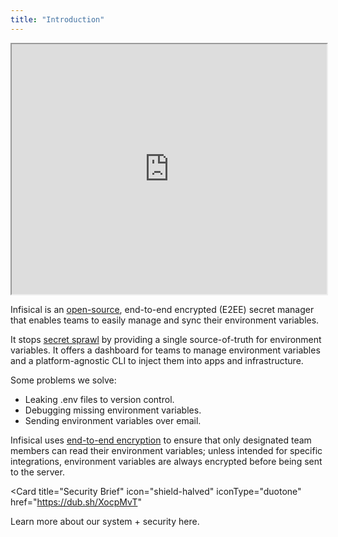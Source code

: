 ```yaml
---
title: "Introduction"
---
```


<iframe
  src="https://www.youtube.com/embed/0q_IroMV1ns"
  width="100%"
  height="400"
></iframe>

Infisical is an [open-source](https://opensource.com/resources/what-open-source), end-to-end encrypted (E2EE) secret manager that enables teams to easily manage and sync their environment variables.

It stops [secret sprawl](https://www.gitguardian.com/glossary/secret-sprawl-definition) by providing a single source-of-truth for environment variables. It offers a dashboard for teams to manage environment variables and a platform-agnostic CLI to inject them into apps and infrastructure.

Some problems we solve:

- Leaking .env files to version control.
- Debugging missing environment variables.
- Sending environment variables over email.

Infisical uses [end-to-end encryption](https://en.wikipedia.org/wiki/End-to-end_encryption) to ensure that only designated team members can read their environment variables; unless intended for specific integrations, environment variables are always encrypted before being sent to the server.

<Card
  title="Security Brief"
  icon="shield-halved"
  iconType="duotone"
  href="https://dub.sh/XocpMvT"
>
  Learn more about our system + security here.
</Card>
